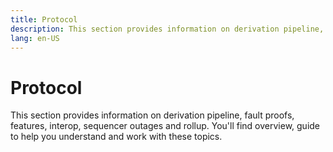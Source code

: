 ```yaml
---
title: Protocol
description: This section provides information on derivation pipeline, fault proofs, features, interop, sequencer outages and rollup. You'll find overview, guide...
lang: en-US
---
```



# Protocol

This section provides information on derivation pipeline, fault proofs, features, interop, sequencer outages and rollup. You'll find overview, guide to help you understand and work with these topics.

<Cards>
  <Card title="Derivation pipeline" href="/stack/protocol/derivation-pipeline" />

  <Card title="Fault proofs" href="/stack/protocol/fault-proofs" />

  <Card title="Features" href="/stack/protocol/features" />

  <Card title="Interop" href="/stack/protocol/interop" />

  <Card title="Sequencer outages" href="/stack/protocol/outages" />

  <Card title="Rollup" href="/stack/protocol/rollup" />
</Cards>

